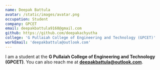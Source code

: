 ```yaml
---
name: Deepak Battula
avatar: /static/images/avatar.png
occupation: Student
company: GPCET
email: deepakbattula9160@gmail.com
github: https://github.com/deepakachyutha
college: 'G Pullaiah College of Engineering and Technology (GPCET)'
workEmail: 'deepakbattula@outlook.com'
---
```


I am a student at the **G Pullaiah College of Engineering and Technology (GPCET)**. You can also reach me at **deepakbattula@outlook.com**.
